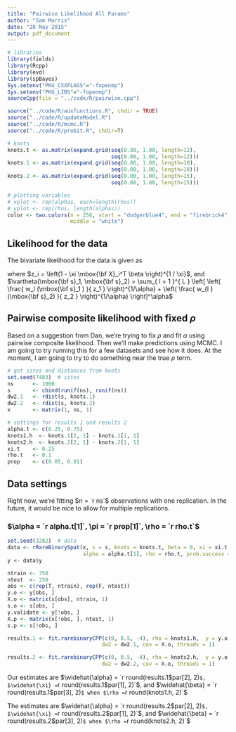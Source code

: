 ```yaml
---
title: "Pairwise Likelihood All Params"
author: "Sam Morris"
date: "28 May 2015"
output: pdf_document
---
```



```r
# libraries
library(fields)
library(Rcpp)
library(evd)
library(spBayes)
Sys.setenv("PKG_CXXFLAGS"="-fopenmp")
Sys.setenv("PKG_LIBS"="-fopenmp")
sourceCpp(file = "../code/R/pairwise.cpp")

source("../code/R/auxfunctions.R", chdir = TRUE)
source("../code/R/updateModel.R")
source("../code/R/mcmc.R")
source("../code/R/probit.R", chdir=T)

# knots
knots.t <- as.matrix(expand.grid(seq(0.00, 1.00, length=12), 
                                 seq(0.00, 1.00, length=12)))
knots.1 <- as.matrix(expand.grid(seq(0.00, 1.00, length=10), 
                                 seq(0.00, 1.00, length=10)))
knots.2 <- as.matrix(expand.grid(seq(0.00, 1.00, length=15), 
                                 seq(0.00, 1.00, length=15))) 

# plotting variables
# xplot <- rep(alphas, each=length(rhos))
# yplot <- rep(rhos, length(alphas))
color <- two.colors(n = 256, start = "dodgerblue4", end = "firebrick4", 
                    middle = "white")
```

## Likelihood for the data

The bivariate likelihood for the data is given as

\begin{align}
  f(Y_1, Y_2) = \left\{ \begin{array}{ll}
    1 - \exp \left\{ - \frac{ 1 }{ z_1 } \right\} - \exp \left\{ - \frac{ 1 }{ z_2 } \right\} + \exp \left\{ - \vartheta(\mbox{\bf s}_1, \mbox{\bf s}_2) \right\} \quad & Y_1 = 1, Y_2 = 1 \\[0.5em]
    \exp \left\{ - \frac{ 1 }{ z_2 } \right\} - \exp \left\{ - \vartheta(\mbox{\bf s}_1, \mbox{\bf s}_2) \right\} \quad & Y_1 = 1, Y_2 = 0 \\[0.5em]
    \exp \left\{ - \frac{ 1 }{ z_1 } \right\} - \exp \left\{ - \vartheta(\mbox{\bf s}_1, \mbox{\bf s}_2) \right\} \quad & Y_1 = 0, Y_2 = 1 \\[0.5em]
    \exp \left\{ -\vartheta(\mbox{\bf s}_1, \mbox{\bf s}_2) \right\} \quad & Y_1 = 0, Y_2 = 0
  \end{array} \right.
\end{align}

where $z_i = \left(1 - \xi \mbox{\bf X}_i^T \beta \right)^{1 / \xi}$, and $\vartheta(\mbox{\bf s}_1, \mbox{\bf s}_2) = \sum_{ l = 1 }^{ L } \left[ \left( \frac{ w_l (\mbox{\bf s}_1 ) }{ z_1 } \right)^{1/\alpha} + \left( \frac{ w_{l }(\mbox{\bf s}_2) }{ z_2 } \right)^{1/\alpha} \right]^\alpha$
 

## Pairwise composite likelihood with fixed $\rho$

Based on a suggestion from Dan, we're trying to fix $\rho$ and fit $\alpha$ using pairwise composite likelihood. 
Then we'll make predictions using MCMC.
I am going to try running this for a few datasets and see how it does.
At the moment, I am going to try to do something near the true $\rho$ term.

```r
# get sites and distances from knots
set.seed(7483)  # sites
ns      <- 1000
s       <- cbind(runif(ns), runif(ns))
dw2.1   <- rdist(s, knots.1)
dw2.2   <- rdist(s, knots.2)
x       <- matrix(1, ns, 1)

# settings for results 1 and results 2
alpha.t <- c(0.25, 0.75)
knots1.h  <- knots.1[2, 1] - knots.1[1, 1]
knots2.h  <- knots.2[2, 1] - knots.2[1, 1]
xi.t    <- 0.25
rho.t   <- 0.1
prop    <- c(0.05, 0.01)
```

## Data settings

Right now, we're fitting $n = `r ns`$ observations with one replication. 
In the future, it would be nice to allow for multiple replications.

### $\alpha = `r alpha.t[1]`, \pi = `r prop[1]`, \rho = `r rho.t`$
```r
set.seed(3282)  # data
data <- rRareBinarySpat(x, s = s, knots = knots.t, beta = 0, xi = xi.t,
                        alpha = alpha.t[1], rho = rho.t, prob.success = prop[1])
y <- data$y

ntrain <- 750
ntest  <- 250
obs <- c(rep(T, ntrain), rep(F, ntest))
y.o <- y[obs, ]
X.o <- matrix(x[obs], ntrain, 1)
s.o <- s[obs, ]
y.validate <- y[!obs, ]
X.p <- matrix(x[!obs, ], ntest, 1)
s.p <- s[!obs, ]

results.1 <- fit.rarebinaryCPP(c(0, 0.5, -4), rho = knots1.h,  y = y.o, 
                              dw2 = dw2.1, cov = X.o, threads = 1)

results.2 <- fit.rarebinaryCPP(c(0, 0.5, -4), rho = knots2.h,  y = y.o, 
                              dw2 = dw2.2, cov = X.o, threads = 1)
```

Our estimates are $\widehat{\alpha} = `r round(results.1$par[2], 2)`$, $\widehat{\xi} = `r round(results.1$par[1], 2)`$, and $\widehat{\beta} = `r round(results.1$par[3], 2)`$ when $\rho = `r round(knots1.h, 2)`$

The estimates are $\widehat{\alpha} = `r round(results.2$par[2], 2)`$, $\widehat{\xi} = `r round(results.2$par[1], 2)`$, and $\widehat{\beta} = `r round(results.2$par[3], 2)`$ when $\rho = `r round(knots2.h, 2)`$

